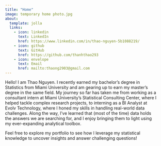 ```yaml
---
title: "Home"
image: temporary home photo.jpg
about:
  template: jolla
  links:
    - icon: linkedin
      text: LinkedIn
      href: https://www.linkedin.com/in/thao-nguyen-5b1088219/
    - icon: github
      text: GitHub
      href: https://github.com/thanhthao293
    - icon: envelope
      text: Email
      href: mailto:thaong2903@gmail.com
---
```


Hello! I am Thao Nguyen. I recently earned my bachelor's degree in Statistics from Miami University and am gearing up to earn my master's degree in the same field. My journey so far has taken me from working as a consultant intern at Miami University's Statistical Consulting Center, where I helped tackle complex research projects, to interning as a BI Analyst at Evolv Technology, where I honed my skills in handling real-world data challenges. Along the way, I've learned that (most of the time) data holds the answers we are searching for, and I enjoy bringing them to light using my ever-expanding analytical toolbox.

Feel free to explore my portfolio to see how I leverage my statistical knowledge to uncover insights and answer challenging questions!
